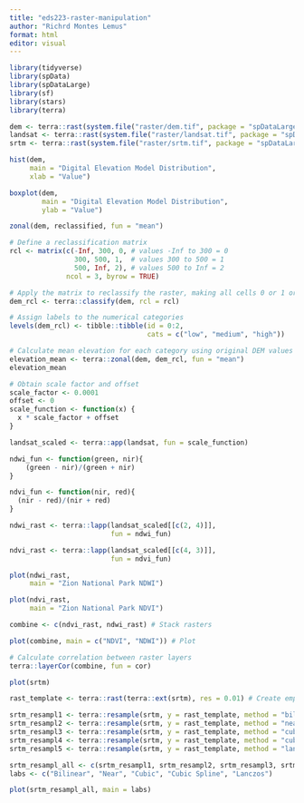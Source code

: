 ```yaml
---
title: "eds223-raster-manipulation"
author: "Richrd Montes Lemus"
format: html
editor: visual
---
```


```r
library(tidyverse)
library(spData)
library(spDataLarge)
library(sf)
library(stars)
library(terra)
```

```r
dem <- terra::rast(system.file("raster/dem.tif", package = "spDataLarge"))
landsat <- terra::rast(system.file("raster/landsat.tif", package = "spDataLarge"))
srtm <- terra::rast(system.file("raster/srtm.tif", package = "spDataLarge"))
```

```r
hist(dem, 
     main = "Digital Elevation Model Distribution",
     xlab = "Value")
```

```r
boxplot(dem, 
        main = "Digital Elevation Model Distribution", 
        ylab = "Value")
```
```r
zonal(dem, reclassified, fun = "mean")
```

```r
# Define a reclassification matrix
rcl <- matrix(c(-Inf, 300, 0, # values -Inf to 300 = 0
                300, 500, 1,  # values 300 to 500 = 1
                500, Inf, 2), # values 500 to Inf = 2
              ncol = 3, byrow = TRUE)

# Apply the matrix to reclassify the raster, making all cells 0 or 1 or 2
dem_rcl <- terra::classify(dem, rcl = rcl)

# Assign labels to the numerical categories
levels(dem_rcl) <- tibble::tibble(id = 0:2, 
                                  cats = c("low", "medium", "high"))

# Calculate mean elevation for each category using original DEM values
elevation_mean <- terra::zonal(dem, dem_rcl, fun = "mean")
elevation_mean
```

```r
# Obtain scale factor and offset 
scale_factor <- 0.0001
offset <- 0
scale_function <- function(x) {
  x * scale_factor + offset
}

landsat_scaled <- terra::app(landsat, fun = scale_function)
```

```r
ndwi_fun <- function(green, nir){
    (green - nir)/(green + nir)
}

ndvi_fun <- function(nir, red){
  (nir - red)/(nir + red)
}
```

```r
ndwi_rast <- terra::lapp(landsat_scaled[[c(2, 4)]],
                         fun = ndwi_fun)

ndvi_rast <- terra::lapp(landsat_scaled[[c(4, 3)]],
                         fun = ndvi_fun)
```

```r
plot(ndwi_rast,
     main = "Zion National Park NDWI")
```
```r
plot(ndvi_rast,
     main = "Zion National Park NDVI")
```
```r
combine <- c(ndvi_rast, ndwi_rast) # Stack rasters

plot(combine, main = c("NDVI", "NDWI")) # Plot
```
```r
# Calculate correlation between raster layers 
terra::layerCor(combine, fun = cor)
```

```r
plot(srtm)
```

```r
rast_template <- terra::rast(terra::ext(srtm), res = 0.01) # Create empty template
```

```r
srtm_resampl1 <- terra::resample(srtm, y = rast_template, method = "bilinear")
srtm_resampl2 <- terra::resample(srtm, y = rast_template, method = "near")
srtm_resampl3 <- terra::resample(srtm, y = rast_template, method = "cubic")
srtm_resampl4 <- terra::resample(srtm, y = rast_template, method = "cubicspline")
srtm_resampl5 <- terra::resample(srtm, y = rast_template, method = "lanczos")
```

```r
srtm_resampl_all <- c(srtm_resampl1, srtm_resampl2, srtm_resampl3, srtm_resampl4, srtm_resampl5)
labs <- c("Bilinear", "Near", "Cubic", "Cubic Spline", "Lanczos")

plot(srtm_resampl_all, main = labs)
```

